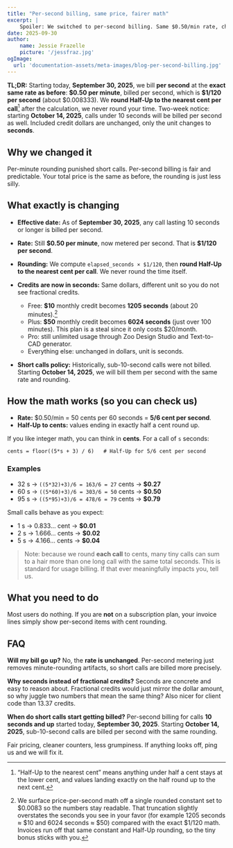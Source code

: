 ```yaml
---
title: "Per-second billing, same price, fairer math"
excerpt: |
    Spoiler: We switched to per-second billing. Same $0.50/min rate, charged by the second, Half-Up to the nearest cent after the calc. On Oct 14 we’ll bill sub-10-second calls too.
date: 2025-09-30
author:
    name: Jessie Frazelle
    picture: '/jessfraz.jpg'
ogImage:
  url: 'documentation-assets/meta-images/blog-per-second-billing.jpg'
---
```


**TL;DR:** Starting today, **September 30, 2025**, we bill **per second** at the **exact same rate as before**: **\$0.50 per minute**, billed per second, which is **\$1/120 per second** (about $0.008333). We **round Half-Up to the nearest cent per call**[^half-up-def] after the calculation, we never round your time. Two-week notice: starting **October 14, 2025**, calls under 10 seconds will be billed per second as well. Included credit dollars are unchanged, only the unit changes to **seconds**.


## Why we changed it

Per-minute rounding punished short calls. Per-second billing is fair and predictable. Your total price is the same as before, the rounding is just less silly.

## What exactly is changing

* **Effective date:** As of **September 30, 2025**, any call lasting 10 seconds or longer is billed per second.
* **Rate:** Still **\$0.50 per minute**, now metered per second. That is **$1/120 per second**.
* **Rounding:** We compute `elapsed_seconds × $1/120`, then **round Half-Up to the nearest cent per call**. We never round the time itself.
* **Credits are now in seconds:** Same dollars, different unit so you do not see fractional credits.

  * Free: **$10** monthly credit becomes **1205 seconds** (about 20 minutes).[^credit-rounding]
  * Plus: **\$50** monthly credit becomes **6024 seconds** (just over 100 minutes). This plan is a steal since it only costs $20/month.
  * Pro: still unlimited usage through Zoo Design Studio and Text-to-CAD generator.
  * Everything else: unchanged in dollars, unit is seconds.
* **Short calls policy:** Historically, sub-10-second calls were not billed. Starting **October 14, 2025**, we will bill them per second with the same rate and rounding.

## How the math works (so you can check us)

* **Rate:** $0.50/min = 50 cents per 60 seconds = **5/6 cent per second**.
* **Half-Up to cents:** values ending in exactly half a cent round up.

If you like integer math, you can think in **cents**. For a call of `s` seconds:

```
cents = floor((5*s + 3) / 6)   # Half-Up for 5/6 cent per second
```

### Examples

* 32 s → `((5*32)+3)/6 = 163/6 = 27` cents → **$0.27**
* 60 s → `((5*60)+3)/6 = 303/6 = 50` cents → **$0.50**
* 95 s → `((5*95)+3)/6 = 478/6 = 79` cents → **$0.79**

Small calls behave as you expect:

* 1 s → 0.833… cent → **$0.01**
* 2 s → 1.666… cents → **$0.02**
* 5 s → 4.166… cents → **$0.04**

> Note: because we round **each call** to cents, many tiny calls can sum to a hair more than one long call with the same total seconds. This is standard for usage billing. If that ever meaningfully impacts you, tell us.


## What you need to do

Most users do nothing. If you are **not** on a subscription plan, your invoice lines simply show per-second items with cent rounding.

## FAQ

**Will my bill go up?**
No, the **rate is unchanged**. Per-second metering just removes minute-rounding artifacts, so short calls are billed more precisely.

**Why seconds instead of fractional credits?**
Seconds are concrete and easy to reason about. Fractional credits would just mirror the dollar amount, so why juggle two numbers that mean the same thing? Also nicer for client code than 13.37 credits.

**When do short calls start getting billed?**
Per-second billing for calls **10 seconds and up** started today, **September 30, 2025**. Starting **October 14, 2025**, sub-10-second calls are billed per second with the same rounding.

Fair pricing, cleaner counters, less grumpiness. If anything looks off, ping us and we will fix it.

[^half-up-def]: “Half-Up to the nearest cent” means anything under half a cent stays at the lower cent, and values landing exactly on the half round up to the next cent.

[^credit-rounding]: We surface price-per-second math off a single rounded constant set to \$0.0083 so the numbers stay readable. That truncation slightly overstates the seconds you see in your favor (for example 1205 seconds ≈ \$10 and 6024 seconds ≈ \$50) compared with the exact $1/120 math. Invoices run off that same constant and Half-Up rounding, so the tiny bonus sticks with you.

